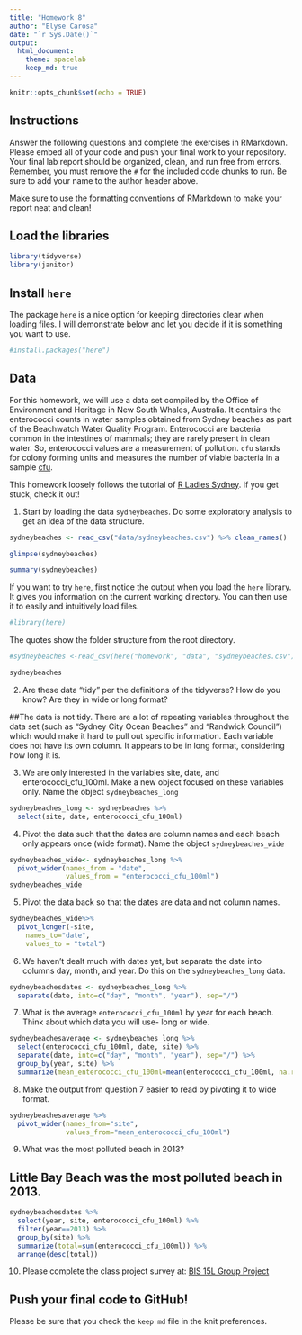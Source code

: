 ```yaml
---
title: "Homework 8"
author: "Elyse Carosa"
date: "`r Sys.Date()`"
output:
  html_document: 
    theme: spacelab
    keep_md: true
---
```


```r
knitr::opts_chunk$set(echo = TRUE)
```

## Instructions
Answer the following questions and complete the exercises in RMarkdown. Please embed all of your code and push your final work to your repository. Your final lab report should be organized, clean, and run free from errors. Remember, you must remove the `#` for the included code chunks to run. Be sure to add your name to the author header above.  

Make sure to use the formatting conventions of RMarkdown to make your report neat and clean!  

## Load the libraries
```r
library(tidyverse)
library(janitor)
``` 

## Install `here`
The package `here` is a nice option for keeping directories clear when loading files. I will demonstrate below and let you decide if it is something you want to use.  
```r
#install.packages("here")
```

## Data
For this homework, we will use a data set compiled by the Office of Environment and Heritage in New South Whales, Australia. It contains the enterococci counts in water samples obtained from Sydney beaches as part of the Beachwatch Water Quality Program. Enterococci are bacteria common in the intestines of mammals; they are rarely present in clean water. So, enterococci values are a measurement of pollution. `cfu` stands for colony forming units and measures the number of viable bacteria in a sample [cfu](https://en.wikipedia.org/wiki/Colony-forming_unit).   

This homework loosely follows the tutorial of [R Ladies Sydney](https://rladiessydney.org/). If you get stuck, check it out!  

1. Start by loading the data `sydneybeaches`. Do some exploratory analysis to get an idea of the data structure.
```r
sydneybeaches <- read_csv("data/sydneybeaches.csv") %>% clean_names()
```

```r
glimpse(sydneybeaches)
```

```r
summary(sydneybeaches)
```


If you want to try `here`, first notice the output when you load the `here` library. It gives you information on the current working directory. You can then use it to easily and intuitively load files.
```r
#library(here)
```

The quotes show the folder structure from the root directory.
```r
#sydneybeaches <-read_csv(here("homework", "data", "sydneybeaches.csv")) %>% clean_names()
```

```r
sydneybeaches
```


2. Are these data "tidy" per the definitions of the tidyverse? How do you know? Are they in wide or long format?

##The data is not tidy. There are a lot of repeating variables throughout the data set (such as "Sydney City Ocean Beaches" and "Randwick Council") which would make it hard to pull out specific information. Each variable does not have its own column. It appears to be in long format, considering how long it is.

3. We are only interested in the variables site, date, and enterococci_cfu_100ml. Make a new object focused on these variables only. Name the object `sydneybeaches_long`

```r
sydneybeaches_long <- sydneybeaches %>% 
  select(site, date, enterococci_cfu_100ml)
```


4. Pivot the data such that the dates are column names and each beach only appears once (wide format). Name the object `sydneybeaches_wide`

```r
sydneybeaches_wide<- sydneybeaches_long %>% 
  pivot_wider(names_from = "date",
              values_from = "enterococci_cfu_100ml")
sydneybeaches_wide
```


5. Pivot the data back so that the dates are data and not column names.

```r
sydneybeaches_wide%>%
  pivot_longer(-site,
    names_to="date",
    values_to = "total")
```


6. We haven't dealt much with dates yet, but separate the date into columns day, month, and year. Do this on the `sydneybeaches_long` data.

```r
sydneybeachesdates <- sydneybeaches_long %>% 
  separate(date, into=c("day", "month", "year"), sep="/")
```


7. What is the average `enterococci_cfu_100ml` by year for each beach. Think about which data you will use- long or wide.

```r
sydneybeachesaverage <- sydneybeaches_long %>%
  select(enterococci_cfu_100ml, date, site) %>% 
  separate(date, into=c("day", "month", "year"), sep="/") %>% 
  group_by(year, site) %>% 
  summarize(mean_enterococci_cfu_100ml=mean(enterococci_cfu_100ml, na.rm=T))
```


8. Make the output from question 7 easier to read by pivoting it to wide format.

```r
sydneybeachesaverage %>%
  pivot_wider(names_from="site",
              values_from="mean_enterococci_cfu_100ml")
```


9. What was the most polluted beach in 2013?

## Little Bay Beach was the most polluted beach in 2013.

```r
sydneybeachesdates %>% 
  select(year, site, enterococci_cfu_100ml) %>% 
  filter(year==2013) %>% 
  group_by(site) %>% 
  summarize(total=sum(enterococci_cfu_100ml)) %>% 
  arrange(desc(total))
```


10. Please complete the class project survey at: [BIS 15L Group Project](https://forms.gle/H2j69Z3ZtbLH3efW6)

## Push your final code to GitHub!
Please be sure that you check the `keep md` file in the knit preferences.   